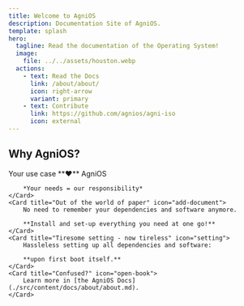 ```yaml
---
title: Welcome to AgniOS
description: Documentation Site of AgniOS.
template: splash
hero:
  tagline: Read the documentation of the Operating System!
  image:
    file: ../../assets/houston.webp
  actions:
    - text: Read the Docs
      link: /about/about/
      icon: right-arrow
      variant: primary
    - text: Contribute
      link: https://github.com/agnios/agni-iso
      icon: external
---
```



## Why AgniOS?

<CardGrid stagger>
	<Card title="An OS with everything you need" icon="pencil">
		Your use case **♥️** AgniOS
		
		*Your needs = our responsibility*
	</Card>
	<Card title="Out of the world of paper" icon="add-document">
		No need to remember your dependencies and software anymore.

		**Install and set-up everything you need at one go!**
	</Card>
	<Card title="Tiresome setting - now tireless" icon="setting">
		Hassleless setting up all dependencies and software:
		
		**upon first boot itself.**
	</Card>
	<Card title="Confused?" icon="open-book">
		Learn more in [the AgniOS Docs](./src/content/docs/about/about.md).
	</Card>
</CardGrid>

